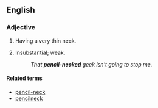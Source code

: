 ==English==

===Adjective===
{{en-adj|head=[[pencil]]-[[necked]]}}

# Having a very thin neck.
# {{context|idiomatic|US|pejorative|lang=en}} Insubstantial; weak.
#: ''That '''pencil-necked''' geek isn't going to stop me.''

====Related terms====
* [[pencil-neck]]
* [[pencilneck]]